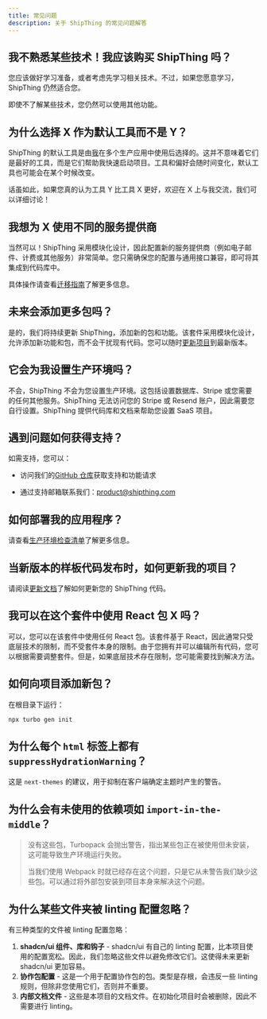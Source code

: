 ```yaml
---
title: 常见问题
description: 关于 ShipThing 的常见问题解答
---
```


## 我不熟悉某些技术！我应该购买 ShipThing 吗？

您应该做好学习准备，或者考虑先学习相关技术。不过，如果您愿意学习，ShipThing 仍然适合您。

即使不了解某些技术，您仍然可以使用其他功能。

## 为什么选择 X 作为默认工具而不是 Y？

ShipThing 的默认工具是由[我](https://x.com/allentown521)在多个生产应用中使用后选择的。这并不意味着它们是最好的工具，而是它们帮助我快速启动项目。工具和偏好会随时间变化，默认工具也可能会在某个时候改变。

话虽如此，如果您真的认为工具 Y 比工具 X 更好，欢迎在 X 上与我交流，我们可以详细讨论！

## 我想为 X 使用不同的服务提供商

当然可以！ShipThing 采用模块化设计，因此配置新的服务提供商（例如电子邮件、计费或其他服务）非常简单。您只需确保您的配置与通用接口兼容，即可将其集成到代码库中。

具体操作请查看[迁移指南](/zh/migrations)了解更多信息。

## 未来会添加更多包吗？

是的，我们将持续更新 ShipThing，添加新的包和功能。该套件采用模块化设计，允许添加新功能和包，而不会干扰现有代码。您可以随时[更新项目](/zh/setup/codebase/update)到最新版本。

## 它会为我设置生产环境吗？

不会，ShipThing 不会为您设置生产环境。这包括设置数据库、Stripe 或您需要的任何其他服务。ShipThing 无法访问您的 Stripe 或 Resend 账户，因此需要您自行设置。ShipThing 提供代码库和文档来帮助您设置 SaaS 项目。

## 遇到问题如何获得支持？

如需支持，您可以：

- 访问我们的[GitHub 仓库](https://github.com/focusapps/ShipThing/)获取支持和功能请求

- 通过支持邮箱联系我们：product@shipthing.com

## 如何部署我的应用程序？

请查看[生产环境检查清单](/zh/deployment/checklist)了解更多信息。

## 当新版本的样板代码发布时，如何更新我的项目？

请阅读[更新文档](/zh/setup/codebase/update)了解如何更新您的 ShipThing 代码。

## 我可以在这个套件中使用 React 包 X 吗？

可以，您可以在该套件中使用任何 React 包。该套件基于 React，因此通常只受底层技术的限制，而不受套件本身的限制。由于您拥有并可以编辑所有代码，您可以根据需要调整套件。但是，如果底层技术存在限制，您可能需要找到解决方法。

## 如何向项目添加新包？

在根目录下运行：

```sh Terminal
npx turbo gen init
```

## 为什么每个 `html` 标签上都有 `suppressHydrationWarning`？

这是 `next-themes` 的建议，用于抑制在客户端确定主题时产生的警告。

## 为什么会有未使用的依赖项如 `import-in-the-middle`？

> 没有这些包，Turbopack 会抛出警告，指出某些包正在被使用但未安装，这可能导致生产环境运行失败。
>
> 当我们使用 Webpack 时就已经存在这个问题，只是它从未警告我们缺少这些包。可以通过将外部包安装到项目本身来解决这个问题。

## 为什么某些文件夹被 linting 配置忽略？

有三种类型的文件被 linting 配置忽略：

1. **shadcn/ui 组件、库和钩子** - shadcn/ui 有自己的 linting 配置，比本项目使用的配置宽松。因此，我们忽略这些文件以避免修改它们。这使得未来更新 shadcn/ui 更加容易。
2. **协作包配置** - 这是一个用于配置协作包的包。类型是存根，会违反一些 linting 规则，但除非您使用它们，否则并不重要。
3. **内部文档文件** - 这些是本项目的文档文件。在初始化项目时会被删除，因此不需要进行 linting。